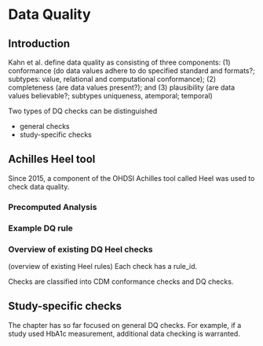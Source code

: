 # Data Quality {#DataQuality}

## Introduction

Kahn et al. define data quality as consisting of three components: (1) conformance (do data values adhere to do specified standard and formats?; subtypes: value, relational and computational conformance);  (2) completeness (are data values present?); and (3) plausibility (are data values believable?; subtypes uniqueness, atemporal; temporal)


Two types of DQ checks can be distinguished

* general checks
* study-specific checks



## Achilles Heel tool

Since 2015, a component of the OHDSI Achilles tool called Heel was used to check data quality. 

### Precomputed Analysis

### Example DQ rule

### Overview of existing DQ Heel checks

(overview of existing Heel rules)
Each check has a rule_id.

Checks are classified into CDM conformance checks and DQ checks.


## Study-specific checks

The chapter has so far focused on general DQ checks. For example, if a study used HbA1c measurement, additional data checking is warranted.








